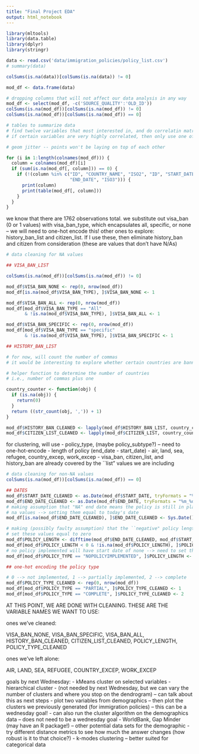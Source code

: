 ```yaml
---
title: "Final Project EDA"
output: html_notebook
---
```



```r
library(mltools)
library(data.table)
library(dplyr)
library(stringr)
```

```r
data <- read.csv('data/immigration_policies/policy_list.csv')
# summary(data)

```

```r
colSums(is.na(data))[colSums(is.na(data)) != 0]

mod_df <- data.frame(data)

# dropping columns that will not affect our data analysis in any way
mod_df <- select(mod_df, -c('SOURCE_QUALITY':'OLD_ID'))
colSums(is.na(mod_df))[colSums(is.na(mod_df)) != 0]
colSums(is.na(mod_df))[colSums(is.na(mod_df)) == 0]
```

```r
# tables to summarize data
# find twelve variables that most interested in, and do correlatin matrix
# if certain variables are very highly correlated, then only use one of the two

# geom jitter -- points won't be laying on top of each other

for (i in 1:length(colnames(mod_df))) {
  column = colnames(mod_df)[i]
  if (sum(is.na(mod_df[, column])) == 0) {
    if (!(column %in% c("ID", "COUNTRY_NAME", "ISO2", "ID", "START_DATE", 
                        "END_DATE", "ISO3"))) {
      print(column)
      print(table(mod_df[, column]))
    }
  }
}
```


we know that there are 1762 observations total. we substitute out visa_ban (0 or 1 values)
with visa_ban_type, which encapsulates all, specific, or none -- we will need to one-hot encode this! other ones to explore: history_ban_list and citizen_list. If I use these, then eliminate history_ban and citizen from consideration (these are values that don't have N/As)

```r
# data cleaning for NA values

## VISA_BAN_LIST

colSums(is.na(mod_df))[colSums(is.na(mod_df)) != 0]

mod_df$VISA_BAN_NONE <- rep(0, nrow(mod_df))
mod_df[is.na(mod_df$VISA_BAN_TYPE), ]$VISA_BAN_NONE <- 1

mod_df$VISA_BAN_ALL <- rep(0, nrow(mod_df))
mod_df[mod_df$VISA_BAN_TYPE == "All" 
       & !is.na(mod_df$VISA_BAN_TYPE), ]$VISA_BAN_ALL <- 1

mod_df$VISA_BAN_SPECIFIC <- rep(0, nrow(mod_df))
mod_df[mod_df$VISA_BAN_TYPE == "specific" 
       & !is.na(mod_df$VISA_BAN_TYPE), ]$VISA_BAN_SPECIFIC <- 1

```

```r
## HISTORY_BAN_LIST

# for now, will count the number of commas
# it would be interesting to explore whether certain countries are banned more often than others, but I feel like the variation is too large that this would not be a productive use of my time

# helper function to determine the number of countries 
# i.e., number of commas plus one

country_counter <- function(obj) {
  if (is.na(obj)) {
    return(0)
  }
  return ((str_count(obj, ',')) + 1)
}

mod_df$HISTORY_BAN_CLEANED <- lapply(mod_df$HISTORY_BAN_LIST, country_counter)
mod_df$CITIZEN_LIST_CLEANED <- lapply(mod_df$CITIZEN_LIST, country_counter)
```

for clustering, will use 
- policy_type, (maybe policy_subtype?) -- need to one-hot-encode
- length of policy (end_date - start_date)
- air, land, sea, refugee, country_excep, work_excep
- visa_ban, citizen_list, and history_ban are already covered by the ``list" values we are including



```r
# data cleaning for non-NA values
colSums(is.na(mod_df))[colSums(is.na(mod_df)) == 0]

## DATES
mod_df$START_DATE_CLEANED <- as.Date(mod_df$START_DATE, tryFormats = "%m_%d_%y")
mod_df$END_DATE_CLEANED <- as.Date(mod_df$END_DATE, tryFormats = "%m_%d_%y")
# making assumption that "NA" end date means the policy is still in place
# na values --> setting them equal to today's date
mod_df[is.na(mod_df$END_DATE_CLEANED), ]$END_DATE_CLEANED <- Sys.Date()

# making (possibly faulty assumption) that the ``negative" policy lengths were never in place
# set these values equal to zero
mod_df$POLICY_LENGTH <- difftime(mod_df$END_DATE_CLEANED, mod_df$START_DATE_CLEANED, units = c("days"))
mod_df[mod_df$POLICY_LENGTH < 0 & !is.na(mod_df$POLICY_LENGTH), ]$POLICY_LENGTH <- 0
# no policy implemented will have start date of none --> need to set this to zero as well
mod_df[mod_df$POLICY_TYPE == "NOPOLICYIMPLEMENTED", ]$POLICY_LENGTH <- 0

```


```r
## one-hot encoding the policy type

# 0 --> not implemented, 1 --> partially implemented, 2 --> complete
mod_df$POLICY_TYPE_CLEANED <- rep(0, nrow(mod_df))
mod_df[mod_df$POLICY_TYPE == "PARTIAL", ]$POLICY_TYPE_CLEANED <- 1
mod_df[mod_df$POLICY_TYPE == "COMPLETE", ]$POLICY_TYPE_CLEANED <- 2

```


AT THIS POINT, WE ARE DONE WITH CLEANING. THESE ARE THE VARIABLE NAMES WE WANT TO USE:


ones we've cleaned:


VISA_BAN_NONE, VISA_BAN_SPECIFIC, VISA_BAN_ALL, HISTORY_BAN_CLEANED, CITIZEN_LIST_CLEANED, POLICY_LENGTH, POLICY_TYPE_CLEANED

ones we've left alone:

AIR, LAND, SEA, REFUGEE, COUNTRY_EXCEP, WORK_EXCEP

goals by next Wednesday:
- kMeans cluster on selected variables
- hierarchical cluster 
- (not needed by next Wednesday, but we can vary the number of clusters and where you stop on the dendrogram) -- can talk about this as next steps
- plot two variables from demographics -- then plot the clusters we previously generated (for immigration policies) -- this can be a wednesday goal!
- can also run the cluster algorithm on the demographics data -- does not need to be a wednesday goal
- WorldBank, Gap Minder (may have an R package!) -- other potential data sets for the demographic
- try different distance metrics to see how much the answer changes (how robust is it to that choice?)
- k-modes clustering -- better suited for categorical data
